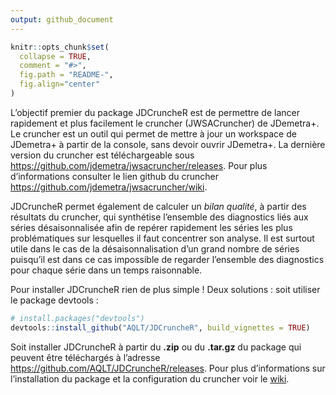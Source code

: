 ```yaml
---
output: github_document
---
```


<!-- README.md is generated from README.Rmd. Please edit that file -->

```r
knitr::opts_chunk$set(
  collapse = TRUE,
  comment = "#>",
  fig.path = "README-",
  fig.align="center"
)
```

L'objectif premier du package JDCruncheR est de permettre de lancer rapidement et plus facilement le cruncher (JWSACruncher) de JDemetra+. Le cruncher est un outil qui permet de mettre à jour un workspace de JDemetra+ à partir de la console, sans devoir ouvrir JDemetra+. La dernière version du cruncher est téléchargeable sous <https://github.com/jdemetra/jwsacruncher/releases>. Pour plus d'informations consulter le lien github du cruncher <https://github.com/jdemetra/jwsacruncher/wiki>.

JDCruncheR permet également de calculer un *bilan qualité*, à partir des résultats du cruncher, qui synthétise l'ensemble des diagnostics liés aux séries désaisonnalisée afin de repérer rapidement les séries les plus problématiques sur lesquelles il faut concentrer son analyse. Il est surtout utile dans le cas de la désaisonnalisation d'un grand nombre de séries puisqu'il est dans ce cas impossible de regarder l'ensemble des diagnostics pour chaque série dans un temps raisonnable.

Pour installer JDCruncheR rien de plus simple ! Deux solutions :  soit utiliser le package devtools : 
```r
# install.packages("devtools")
devtools::install_github("AQLT/JDCruncheR", build_vignettes = TRUE)
```
Soit installer JDCruncheR à partir du **.zip** ou du **.tar.gz** du package qui peuvent être téléchargés à l'adresse <https://github.com/AQLT/JDCruncheR/releases>. Pour plus d'informations sur l'installation du package et la configuration du cruncher voir le [wiki](https://github.com/AQLT/JDCruncheR/wiki).


